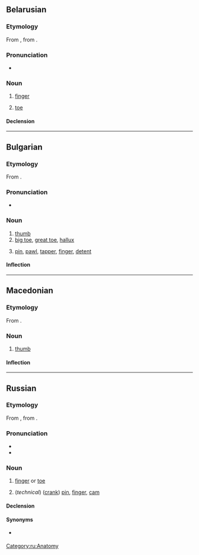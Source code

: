 {{also|пялец}}
==Belarusian==
{{wikipedia|lang=be}}

===Etymology===
From {{inh|be|orv|пальць}}, from {{inh|be|sla-pro|*palьcь||thumb, finger}}.

===Pronunciation===
* {{audio|Be-палец.ogg|Audio|lang=be}}

===Noun===
{{be-noun|па́лец|g=m|gen=па́льца}}

# {{lb|be|anatomy}} [[finger]]
# {{lb|be|anatomy}} [[toe]]

====Declension====
{{be-decl-noun|па́лец|па́льцы|па́льца|па́льцаў|па́льцу|па́льцам|па́лец|па́льцы|па́льцам|па́льцамі|па́льцы|па́льцах}}

----

==Bulgarian==

===Etymology===
From {{inh|bg|sla-pro|*palьcь}}.

===Pronunciation===
* {{IPA|/ˈpalɛts/|lang=bg}}

===Noun===
{{bg-noun|head=па́лец|g=m}}

# [[thumb]]
# [[big toe]], [[great toe]], [[hallux]]
# {{lb|bg|technology}} [[pin]], [[pawl]], [[tapper]], [[finger]], [[detent]]

====Inflection====
{{bg-noun-m-k/ets|пал}}

----

==Macedonian==

===Etymology===
From {{inh|mk|sla-pro|*palьcь||thumb, finger}}.

===Noun===
{{mk-noun|m}}

# [[thumb]]

====Inflection====
{{mk-decl-noun-m||палц}}

----

==Russian==

===Etymology===
From {{inh|ru|orv|пальць}}, from {{inh|ru|sla-pro|*palьcь||thumb, finger}}.

===Pronunciation===
* {{ru-IPA|па́лец}}
* {{audio|Ru-палец.ogg|Audio|lang=ru}}

===Noun===
{{ru-noun+|па́лец|*}}

# [[finger]] or [[toe]]
#: {{uxi|ru|па́лец ноги́|toe}}
#: {{uxi|ru|большо́й па́лец|[[thumb]]; [[big toe]]}}
#: {{uxi|ru|указа́тельный па́лец|[[forefinger]], [[index finger]]}}
#: {{uxi|ru|сре́дний па́лец|[[middle finger]]}}
#: {{uxi|ru|безымя́нный па́лец|[[ring finger]]}}
#: {{uxi|ru|мизи́нец|[[little finger]], [[little toe]]}}
#: {{uxi|ru|[[предохрани́тельный]] ([[рези́новый]]) па́лец|[[finger stall]]}}
#: {{uxi|ru|па́лец [[о]] па́лец [[не]] [[уда́рить]]|not to lift a finger}}
#: {{uxi|ru|па́льцем [[не]] [[шевелить|шевельну́ть]]|not to lift a finger}}
#: {{uxi|ru|[[он|ему́]] па́льца [[в]] [[рот]] [[не]] [[класть|клади́]]|he is not to be trifled with (watch your step with him)}}
#: {{uxi|ru|[[смотре́ть]] [[сквозь]] па́льцы [[на]] [[что́-либо]]|to look through one’s fingers at something; to wink at something}}
#: {{uxi|ru|[[обвести́]] [[вокру́г]] па́льца|to [[cheat]], to [[dupe]], to [[deceive]], to [[take]] in}}
#: {{uxi|ru|[[он]] па́льцем [[никто|никого́]] [[не]] [[трогать|тро́нет]]|he wouldn’t hurt a fly}}
#: {{uxi|ru|[[вы́сосать]] [[из]] па́льца [[что́-либо]]|to [[fabricate]] something; to [[dream]] the whole thing up}}
#: {{uxi|ru|[[знать]] [[что́-либо]] [[как]] [[свой|свои́]] [[пять]] па́льцев|to have something at one’s fingertips; to know something backwards and forwards, to know something like the back of one’s hand}}
#: {{uxi|ru|[[попа́сть]] па́льцем [[в]] [[не́бо]]|to be wide of the mark}}
#: {{uxi|ru|[[пока́зывать]] ''or'' [[ука́зывать]] па́льцем [[на]] ''+ acc.''|to point one’s finger at}}
#: {{uxi|ru|[[знать]] [[как]] [[свой|свои́]] [[пять]] па́льцев|to have at one’s fingertips}}
#: {{uxi|ru|[[кость|ко́сти]] па́льцев|finger bones}}
#: {{uxi|ru|[[кость|ко́сти]] па́льцев [[нога|ног]]|toe bones}}
# (''technical'') ([[crank]]) [[pin]], [[finger]], [[cam]]

====Declension====
{{ru-noun-table|па́лец|*}}

====Synonyms====
* {{l|ru|перст}} {{qualifier|dated or poetic}}

[[Category:ru:Anatomy]]